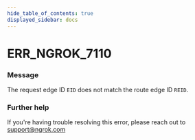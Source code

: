 ```yaml
---
hide_table_of_contents: true
displayed_sidebar: docs
---
```



# ERR_NGROK_7110

### Message
The request edge ID `EID` does not match the route edge ID `REID`.

<ErrorDetails error='err_ngrok_7110' />


### Further help
If you're having trouble resolving this error, please reach out to [support@ngrok.com](mailto:support@ngrok.com?subject=Help%20with%20ERR_NGROK_7110)

